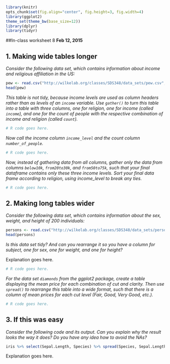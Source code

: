 ```r
library(knitr)
opts_chunk$set(fig.align="center", fig.height=3, fig.width=4)
library(ggplot2)
theme_set(theme_bw(base_size=12))
library(dplyr)
library(tidyr)
```
##In-class worksheet 8
**Feb 12, 2015**

## 1. Making wide tables longer
*Consider the following data set, which contains information about income and religious affiliation in the US:*
```r
pew <- read.csv("http://wilkelab.org/classes/SDS348/data_sets/pew.csv", stringsAsFactors=F, check.names=F)
head(pew)
```
*This table is not tidy, because income levels are used as column headers rather than as levels of an `income` variable. Use `gather()` to turn this table into a table with three columns, one for religion, one for income (called `income`), and one for the count of people with the respective combination of income and religion (called `count`).*
```r
# R code goes here.
```

*Now call the income column `income_level` and the count column `number_of_people`.*
```r
# R code goes here.
```

*Now, instead of gathering data from all columns, gather only the data from columns `below10k`, `from20to30k`, and `from50to75k`, such that your final dataframe contains only these three income levels. Sort your final data frame according to religion, using income_level to break any ties.*
```r
# R code goes here.
```

## 2. Making long tables wider
*Consider the following data set, which contains information about the sex, weight, and height of 200 individuals:*
```r
persons <- read.csv("http://wilkelab.org/classes/SDS348/data_sets/persons.csv", stringsAsFactors=F)
head(persons)
```
*Is this data set tidy? And can you rearrange it so you have a column for subject, one for sex, one for weight, and one for height?*

Explanation goes here.
```r
# R code goes here.
```

*For the data set `diamonds` from the ggplot2 package, create a table displaying the mean price for each combination of cut and clarity. Then use `spread()` to rearrange this table into a wide format, such that there is a column of mean prices for each cut level (Fair, Good, Very Good, etc.).*

```r
# R code goes here.
```


## 3. If this was easy

*Consider the following code and its output. Can you explain why the result looks the way it does? Do you have any idea how to avoid the NAs?*

```r
iris %>% select(Sepal.Length, Species) %>% spread(Species, Sepal.Length)
```
Explanation goes here.